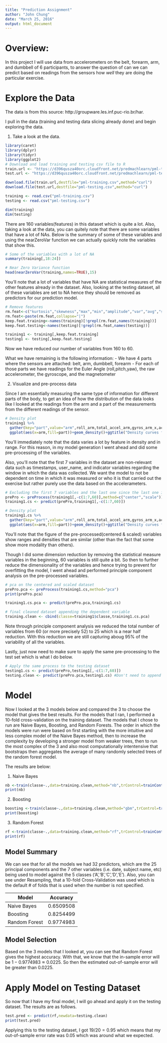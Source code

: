 ```yaml
---
title: "Prediction Assignment"
author: "John Chung"
date: "March 25, 2016"
output: html_document
---
```


# Overview:
In this project I will use data from accelerometers on the belt, forearm, arm, and dumbbell of 6 participants, to answer the question of can we can predict based on readings from the sensors how *well* they are doing the particular exercise.

# Explore the Data
The data is from this source: http://groupware.les.inf.puc-rio.br/har. 

I pull in the data (training and testing data slicing already done) and begin exploring the data. 

1. Take a look at the data. 
```r
library(caret)
library(dplyr)
library(tidyr)
library(ggplot2)
# Download and load training and testing csv file to R
train.url <- "https://d396qusza40orc.cloudfront.net/predmachlearn/pml-training.csv"
test.url <- "https://d396qusza40orc.cloudfront.net/predmachlearn/pml-testing.csv"

download.file(train.url,destfile="pml-training.csv",method="curl")
download.file(test.url,destfile="pml-testing.csv",method="curl")

training <- read.csv("pml-training.csv")
testing <- read.csv("pml-testing.csv")

dim(training)
dim(testing)
```

There are 160 variables(features) in this dataset which is quite a lot. Also, taking a look at the data, you can quitely note that there are some variables that have a lot of NAs. Below is the summary of some of these variables and using the nearZeroVar function we can actually quickly note the variables that show this. 

```r
# Some of the variables with a lot of NA
summary(training[,18:24])

# Near Zero Variance function
head(nearZeroVar(training,names=TRUE),15)
```

You'll note that a lot of variables that have NA are statistical measures of the other features already in the dataset. Also, looking at the testing dataset, all of these variables are set to NA hence they should be removed as predictors for our prediction model. 

```r
# Remove features
rm.feat<-c("kurtosis","skewness","max","min","amplitude","var","avg","stddev")
rm.feat<-paste(rm.feat,collapse="|")
keep.feat.training<-names(training)[!grepl(rm.feat,names(training))]
keep.feat.testing<-names(testing)[!grepl(rm.feat,names(testing))]

training1 <- training[,keep.feat.training]
testing1 <- testing[,keep.feat.testing]
```

Now we have reduced our number of variables from 160 to 60. 

What we have remaining is the following information:
- We have 4 parts where the sensors are attached: belt, arm, dumbbell, forearm
- For each of those parts we have readings for the Euler Angle (roll,pitch,yaw), the raw accelerometer, the gyroscope, and the  magnetometer

2. Visualize and pre-process data

Since I am essentially measuring the same type of information for different parts of the body, to get an idea of how the distribution of the data looks like I looked at the readings from the arm and a part of the measurements from the different readings of the sensor. 

```r
# Density plot
training1 %>% 
  gather(key="part",value="arm",roll_arm,total_accel_arm,gyros_arm_x,accel_arm_x,magnet_arm_x) %>%
  ggplot(aes(x=arm,fill=part))+geom_density()+ggtitle("Density curves for different measurements on the arm")  
```

You'll immediately note that the data varies a lot by feature in density and in range. For this reason, in my model generation I went ahead and did some pre-processing of the variables. 

Also, you'll note that the first 7 variables in the dataset are non-relevant data such as timestamps, user_name, and indicator variables regarding the window in which the data was collected. We want the model to not be dependent on time in which it was measured or who it is that carried out the exercise but rather purely use the data based on the accelerameters. 

```r
# Excluding the first 7 variables and the last one since the last one is our dependent variable
prePro <- preProcess(training1[,-c(1:7,60)],method=c("center","scale"))
training1.cs <- predict(prePro,training1[,-c(1:7,60)])

# Density plot
training1.cs %>% 
  gather(key="part",value="arm",roll_arm,total_accel_arm,gyros_arm_x,accel_arm_x,magnet_arm_x) %>%
  ggplot(aes(x=arm,fill=part))+geom_density()+ggtitle("Density curves for different measurements on the arm")  
```

You'll note that the figure of the pre-processed(centered & scaled) variables show ranges and densities that are similar (other than the fact that some show more modality than others). 

Though I did some dimension reduction by removing the statistical measure variables in the beginning, 60 variables is still quite a bit. So then to further reduce the dimensionality of the variables and hence trying to prevent for overfitting the model, I went ahead and performed principle component analysis on the pre-processed variables.  

```r
# pca on the centered and scaled dataset
prePro.pca <- preProcess(training1.cs,method="pca")
print(prePro.pca)

training1.cs.pca <- predict(prePro.pca,training1.cs)

# final cleaned dataset appending the dependent variable
training.clean <- cbind(classe=training1$classe,training1.cs.pca)
```

Note through principle component analysis we reduced the total number of variables from 60 (or more precisely 52) to 25 which is a near half reduction. With this reduction we are still capturing aboug 95% of the variability of all the variables. 

Lastly, just now need to make sure to apply the same pre-processing to the test set which is what I do below. 

```r
# Apply the same process to the testing dataset
testing1.cs <- predict(prePro,testing1[,-c(1:7,60)])
testing.clean <- predict(prePro.pca,testing1.cs) #Don't need to append the classe variable
```

# Model

Now I looked at the 3 models below and compared the 3 to choose the model that gives the best results. For the models that I ran, I performed a 10-fold cross-validation on the training dataset. The models that I chose to run are Naive Bayes, Boosting, and Random Forests. The order in which the models were run were based on first starting with the more intuitive and less complex model of the Naive Bayes method, then to increase the complexity by developing a stronger model from weaker trees, then to run the most complex of the 3 and also most computationally intentensive that bootstraps then aggregates the average of many randomly selected trees of the random forest model. 

The results are below: 

1. Naive Bayes 

```r

nb <-train(classe~.,data=training.clean,method="nb",trControl=trainControl(method="cv"))
print(nb)

```

2. Boosting 

```r

boosting <-train(classe~.,data=training.clean,method="gbm",trControl=trainControl(method="cv"), verbose=FALSE)
print(boosting)

```

3. Random Forest 

```r

rf <-train(classe~.,data=training.clean,method="rf",trControl=trainControl(method="cv"))
print(rf)

```

## Model Summary

We can see that for all the models we had 32 predictors, which are the 25 principal components and the 7 other variables (i.e. date, subject name, etc) being used to model against the 5 classes ('A','B','C','D','E'). Also, you can see under Resampling, that a 10-fold Cross-Validation was used which is the default # of folds that is used when the number is not specified. 

Model         | Accuracy
--------------|-----------
Naive Bayes   | 0.6509508
Boosting      | 0.8254499
Random Forest | 0.9774983

## Model Selection

Based on the 3 models that I looked at, you can see that Random Forest gives the highest accuracy. With that, we know that the in-sample error will be $1-0.9774983\approx0.0225$. So then the estimated out-of-sample error will be greater than $0.0225$. 

# Apply Model on Testing Dataset
So now that I have my final model, I will go ahead and apply it on the testing dataset. The results are as follows. 

```r
test.pred <- predict(rf,newdata=testing.clean)
print(test.pred)
```

Applying this to the testing dataset, I got $19/20=0.95$ which means that my out-of-sample error rate was $0.05$ which was around what we expected. 